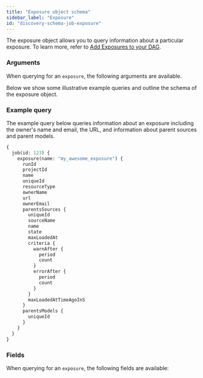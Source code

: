 ```yaml
---
title: "Exposure object schema"
sidebar_label: "Exposure"
id: "discovery-schema-job-exposure"
---
```



The exposure object allows you to query information about a particular exposure. To learn more, refer to [Add Exposures to your DAG](/docs/build/exposures).

### Arguments

When querying for an `exposure`, the following arguments are available.

<NodeArgsTable parent="JobNode" name="exposure" />

Below we show some illustrative example queries and outline the schema of the exposure object.

### Example query

The example query below queries information about an exposure including the owner's name and email, the URL, and information about parent sources and parent models.

```graphql
{
  job(id: 123) {
    exposure(name: "my_awesome_exposure") {
      runId
      projectId
      name
      uniqueId
      resourceType
      ownerName
      url
      ownerEmail
      parentsSources {
        uniqueId
        sourceName
        name
        state
        maxLoadedAt
        criteria {
          warnAfter {
            period
            count
          }
          errorAfter {
            period
            count
          }
        }
        maxLoadedAtTimeAgoInS
      }
      parentsModels {
        uniqueId
      }
    }
  }
}
```

### Fields
When querying for an `exposure`, the following fields are available:

<SchemaTable nodeName="ExposureNode" />

